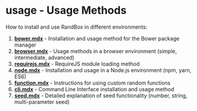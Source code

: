 # usage - Usage Methods

How to install and use RandBox in different environments:

1. **[bower.mdx](/en/docs/usage/bower)** - Installation and usage method for the Bower package manager
2. **[browser.mdx](/en/docs/usage/browser)** - Usage methods in a browser environment (simple, intermediate, advanced)
3. **[requirejs.mdx](/en/docs/usage/requirejs)** - RequireJS module loading method
4. **[node.mdx](/en/docs/usage/node)** - Installation and usage in a Node.js environment (npm, yarn, ES6)
5. **[function.mdx](/en/docs/usage/function)** - Instructions for using custom random functions
6. **[cli.mdx](/en/docs/usage/cli)** - Command Line Interface installation and usage method
7. **[seed.mdx](/en/docs/usage/seed)** - Detailed explanation of seed functionality (number, string, multi-parameter seed)